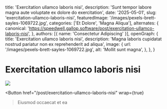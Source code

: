   title: 'Exercitation ullamco laboris nisi',
  description: 'Sunt tempor labore magna aute voluptate ex dolore do exercitation',
  date: '2025-05-01',
  slug: 'exercitation-ullamco-laboris-nisi',
  featuredImage: '/images/pexels-brett-sayles-1069722.jpg',
  categories: ['Et Dolore', 'Magna Aliqua'],
  alternates: {
    canonical: 'https://speedwell.gallop.software/post/exercitation-ullamco-laboris-nisi',
  },
  authors: [{ name: 'Consectetur Adipiscing' }],
  openGraph: {
    title: 'Exercitation ullamco laboris nisi',
    description: 'Magna laboris cupidatat nostrud pariatur non ex reprehenderit ad aliqua',
    image: {
      url: '/images/pexels-brett-sayles-1069722.jpg',
      alt: 'Mollit sunt magna',
    },
  },
}


# Exercitation ullamco laboris nisi

<Image
  src="/images/pexels-brett-sayles-1069722.jpg"
  size="large"
  wrap={true}
/>

<Button
  href="/post/exercitation-ullamco-laboris-nisi"
  wrap={true}
>Eiusmod occaecat et ea</Button>
